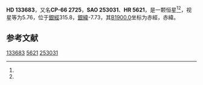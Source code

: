 {{Starbox begin
| name = HD 133683
}}
{{Starbox observe
| epoch = [[J2000.0|J2000.0]]
| constell = {{星座名待查}}<ref name=SIMBAD>{{cite web
 | url=http://simbad.u-strasbg.fr/simbad/sim-id?Ident=HR+5621
 | title =Pulsating variable Star
 | publisher=Centre de Données astronomiques de Strasbourg
 | work=SIMBAD
 | accessdate=2012-07-13}}</ref><ref name=DATA>{{cite web
 | url=http://vizier.u-strasbg.fr/viz-bin/VizieR-5?-out.add=.&-source=5050&-corr=PK=HR&-out.max=9999&HR=5621
 | title=VizieR Detailed Page
 | accessdate=2012-07-13
 | archive-date=2016-03-04
 | archive-url=https://web.archive.org/web/20160304232645/http://vizier.u-strasbg.fr/viz-bin/VizieR-5?-out.add=.&-source=5050&-corr=PK=HR&-out.max=9999&HR=5621
 | dead-url=no
 }}</ref>
| 星官 = 
| ra = {{RA|15|9|29.9}}<ref name=SIMBAD /><ref name=DATA />
| dec = {{DEC|-67|5|3}}<ref name=SIMBAD /><ref name=DATA />
| appmag_v = 5.76<ref name=SIMBAD /><ref name=DATA />
}}
{{Starbox character
| class = F6II<ref name=SIMBAD /><ref name=DATA />
| b-v = 0.69<ref name=SIMBAD /><ref name=DATA />
| u-b = 0.39<ref name=SIMBAD /><ref name=DATA />
| r-i = <ref name=SIMBAD /><ref name=DATA />
| variable = 
}}
{{Starbox astrometry
| radial_v = 0.39
| prop_mo_ra = 9
| parallax = 
| p_error = 
}}
{{Starbox catalog
| names =CP-66 2725，[[SAO星表|SAO]] 253031，[[HD星表|HD]] 133683，[[HR星表|HR]] 5621}}
{{Starbox reference |Simbad=HR+5621}}
{{Starbox end}}

'''HD 133683'''，又名'''CP-66 2725'''，'''SAO 253031'''、'''HR 5621'''，是一颗恒星<ref name=SIMBAD /><ref name=DATA />，视星等为5.76，位于[[銀道座標系|銀經]]315.8，[[銀道座標系|銀緯]]-7.73，其[[B1900.0|B1900.0]]坐标为赤經{{RA|15|0|36.2}}，赤緯{{DEC|-66|-7.73|57}}。

== 参考文献 ==
{{reflist}}

{{star-stub}}

[[Category:HD和HDE天體|133683]]
[[Category:HR天體|5621]]
[[Category:SAO天體|253031]]